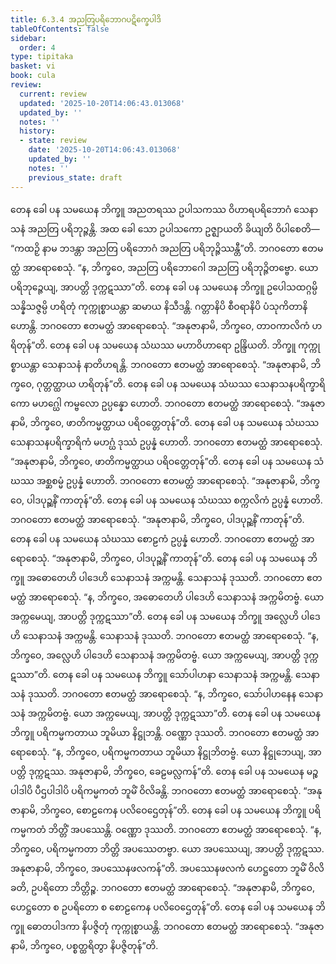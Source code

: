 ```yaml
---
title: 6.3.4 အညတြပရိဘောဂပဋိက္ခေပါဒိ
tableOfContents: false
sidebar:
  order: 4
type: tipitaka
basket: vi
book: cula
review:
  current: review
  updated: '2025-10-20T14:06:43.013068'
  updated_by: ''
  notes: ''
  history:
  - state: review
    date: '2025-10-20T14:06:43.013068'
    updated_by: ''
    notes: ''
    previous_state: draft
---
```



<DynamicBreadcrumb />


<ReviewStatus review={frontmatter.review} showDetails={true} />

<HypothesisAnnotation frontmatter={frontmatter} />

<Division number="324" book="cula" e="ch" v="4" p="327">

<Paragraph number="1415" book="cula">
တေန ခေါ ပန သမယေန ဘိက္ခူ အညတရဿ ဥပါသကဿ ဝိဟာရပရိဘောဂံ သေနာသနံ အညတြ ပရိဘုဉ္ဇန္တိ. အထ ခေါ သော ဥပါသကော ဥဇ္ဈာယတိ ခိယျတိ ဝိပါစေတိ—  “ကထဉှိ နာမ ဘဒန္တာ အညတြ ပရိဘောဂံ အညတြ ပရိဘုဉ္ဇိဿန္တီ”တိ. ဘဂဝတော ဧတမတ္ထံ အာရောစေသုံ. “န, ဘိက္ခဝေ, အညတြ ပရိဘောဂေါ အညတြ ပရိဘုဉ္ဇိတဗ္ဗော. ယော ပရိဘုဉ္ဇေယျ, အာပတ္တိ ဒုက္ကဋဿာ”တိ.
</Paragraph>

<Paragraph number="1416" book="cula">
တေန ခေါ ပန သမယေန ဘိက္ခူ ဥပေါသထဂ္ဂမ္ပိ သန္နိသဇ္ဇမ္ပိ ဟရိတုံ ကုက္ကုစ္စာယန္တာ ဆမာယ နိသီဒန္တိ. ဂတ္တာနိပိ စီဝရာနိပိ ပံသုကိတာနိ ဟောန္တိ. ဘဂဝတော ဧတမတ္ထံ အာရောစေသုံ. “အနုဇာနာမိ, ဘိက္ခဝေ, တာဝကာလိကံ ဟရိတုန်”တိ.
</Paragraph>

<Paragraph number="1417" book="cula">
တေန ခေါ ပန သမယေန သံဃဿ မဟာဝိဟာရော ဥန္ဒြိယတိ. ဘိက္ခူ ကုက္ကုစ္စာယန္တာ သေနာသနံ နာတိဟရန္တိ. ဘဂဝတော ဧတမတ္ထံ အာရောစေသုံ. “အနုဇာနာမိ, ဘိက္ခဝေ, ဂုတ္တတ္ထာယ ဟရိတုန်”တိ.
</Paragraph>

<Paragraph number="1418" book="cula">
တေန ခေါ ပန သမယေန သံဃဿ သေနာသနပရိက္ခာရိကော မဟဂ္ဃေါ ကမ္ဗလော ဥပ္ပန္နော ဟောတိ. ဘဂဝတော ဧတမတ္ထံ အာရောစေသုံ. “အနုဇာနာမိ, ဘိက္ခဝေ, ဖာတိကမ္မတ္ထာယ ပရိဝတ္တေတုန်”တိ.
</Paragraph>

<Paragraph number="1419" book="cula">
တေန ခေါ ပန သမယေန သံဃဿ သေနာသနပရိက္ခာရိကံ မဟဂ္ဃံ ဒုဿံ ဥပ္ပန္နံ ဟောတိ. ဘဂဝတော ဧတမတ္ထံ အာရောစေသုံ. “အနုဇာနာမိ, ဘိက္ခဝေ, ဖာတိကမ္မတ္ထာယ ပရိဝတ္တေတုန်”တိ.
</Paragraph>

<Paragraph number="1420" book="cula">
တေန ခေါ ပန သမယေန သံဃဿ အစ္ဆစမ္မံ ဥပ္ပန္နံ ဟောတိ. ဘဂဝတော ဧတမတ္ထံ အာရောစေသုံ. “အနုဇာနာမိ, ဘိက္ခဝေ, ပါဒပုဉ္ဆနိံ ကာတုန်”တိ.
</Paragraph>

<Paragraph number="1421" book="cula">
တေန ခေါ ပန သမယေန သံဃဿ စက္ကလိကံ ဥပ္ပန္နံ ဟောတိ. ဘဂဝတော ဧတမတ္ထံ အာရောစေသုံ. “အနုဇာနာမိ, ဘိက္ခဝေ, ပါဒပုဉ္ဆနိံ ကာတုန်”တိ.
</Paragraph>

<Paragraph number="1422" book="cula">
တေန ခေါ ပန သမယေန သံဃဿ စောဠကံ ဥပ္ပန္နံ ဟောတိ. ဘဂဝတော ဧတမတ္ထံ အာရောစေသုံ. “အနုဇာနာမိ, ဘိက္ခဝေ, ပါဒပုဉ္ဆနိံ ကာတုန်”တိ.
</Paragraph>

<Paragraph number="1423" book="cula">
တေန ခေါ ပန သမယေန ဘိက္ခူ အဓောတေဟိ ပါဒေဟိ သေနာသနံ အက္ကမန္တိ. သေနာသနံ ဒုဿတိ. ဘဂဝတော ဧတမတ္ထံ အာရောစေသုံ. “န, ဘိက္ခဝေ, အဓောတေဟိ ပါဒေဟိ သေနာသနံ အက္ကမိတဗ္ဗံ. ယော အက္ကမေယျ, အာပတ္တိ ဒုက္ကဋဿာ”တိ.
</Paragraph>

<Paragraph number="1424" book="cula">
တေန ခေါ ပန သမယေန ဘိက္ခူ အလ္လေဟိ ပါဒေဟိ သေနာသနံ အက္ကမန္တိ. သေနာသနံ ဒုဿတိ. ဘဂဝတော ဧတမတ္ထံ အာရောစေသုံ. “န, ဘိက္ခဝေ, အလ္လေဟိ ပါဒေဟိ သေနာသနံ အက္ကမိတဗ္ဗံ. ယော အက္ကမေယျ, အာပတ္တိ ဒုက္ကဋဿာ”တိ.
</Paragraph>

<Paragraph number="1425" book="cula">
တေန ခေါ ပန သမယေန ဘိက္ခူ သော်ပါဟနာ သေနာသနံ အက္ကမန္တိ. သေနာသနံ ဒုဿတိ. ဘဂဝတော ဧတမတ္ထံ အာရောစေသုံ. “န, ဘိက္ခဝေ, သော်ပါဟနေန သေနာသနံ အက္ကမိတဗ္ဗံ. ယော အက္ကမေယျ, အာပတ္တိ ဒုက္ကဋဿာ”တိ.
</Paragraph>

<Paragraph number="1426" book="cula">
တေန ခေါ ပန သမယေန ဘိက္ခူ ပရိကမ္မကတာယ ဘူမိယာ နိဋ္ဌုဘန္တိ. ဝဏ္ဏော ဒုဿတိ. ဘဂဝတော ဧတမတ္ထံ အာရောစေသုံ. “န, ဘိက္ခဝေ, ပရိကမ္မကတာယ ဘူမိယာ နိဋ္ဌုဘိတဗ္ဗံ. ယော နိဋ္ဌုဘေယျ, အာပတ္တိ ဒုက္ကဋဿ. အနုဇာနာမိ, ဘိက္ခဝေ, ခေဠမလ္လကန်”တိ.
</Paragraph>

<Paragraph number="1427" book="cula">
တေန ခေါ ပန သမယေန မဉ္စပါဒါပိ ပီဌပါဒါပိ ပရိကမ္မကတံ ဘူမိံ ဝိလိခန္တိ. ဘဂဝတော ဧတမတ္ထံ အာရောစေသုံ. “အနုဇာနာမိ, ဘိက္ခဝေ, စောဠကေန ပလိဝေဌေတုန်”တိ.
</Paragraph>

<Paragraph number="1428" book="cula">
တေန ခေါ ပန သမယေန ဘိက္ခူ ပရိကမ္မကတံ ဘိတ္တိံ အပဿေန္တိ. ဝဏ္ဏော ဒုဿတိ. ဘဂဝတော ဧတမတ္ထံ အာရောစေသုံ. “န, ဘိက္ခဝေ, ပရိကမ္မကတာ ဘိတ္တိ အပဿေတဗ္ဗာ. ယော အပဿေယျ, အာပတ္တိ ဒုက္ကဋဿ. အနုဇာနာမိ, ဘိက္ခဝေ, အပဿေနဖလကန်”တိ. အပဿေနဖလကံ ဟေဋ္ဌတော ဘူမိံ ဝိလိခတိ, ဥပရိတော ဘိတ္တိဉ္စ. ဘဂဝတော ဧတမတ္ထံ အာရောစေသုံ. “အနုဇာနာမိ, ဘိက္ခဝေ, ဟေဋ္ဌတော စ ဥပရိတော စ စောဠကေန ပလိဝေဌေတုန်”တိ.
</Paragraph>

<Paragraph number="1429" book="cula">
တေန ခေါ ပန သမယေန ဘိက္ခူ ဓောတပါဒကာ နိပဇ္ဇိတုံ ကုက္ကုစ္စာယန္တိ. ဘဂဝတော ဧတမတ္ထံ အာရောစေသုံ. “အနုဇာနာမိ, ဘိက္ခဝေ, ပစ္စတ္ထရိတွာ နိပဇ္ဇိတုန်”တိ.
</Paragraph>
</Division>